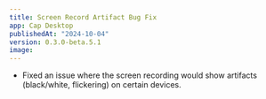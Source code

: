 ```yaml
---
title: Screen Record Artifact Bug Fix
app: Cap Desktop
publishedAt: "2024-10-04"
version: 0.3.0-beta.5.1
image:
---
```


- Fixed an issue where the screen recording would show artifacts (black/white, flickering) on certain devices.
